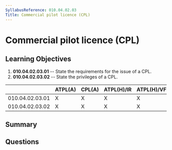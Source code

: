 ```yaml
---
SyllabusReference: 010.04.02.03
Title: Commercial pilot licence (CPL)
---
```


# Commercial pilot licence (CPL)

## Learning Objectives

1. **010.04.02.03.01** -- State the requirements for the issue of a CPL.
2. **010.04.02.03.02** -- State the privileges of a CPL.

|                 | ATPL(A) | CPL(A) | ATPL(H)/IR | ATPL(H)/VFR | CPL(H) | IR  | CBIR(A) |
| --------------- | ------- | ------ | ---------- | ----------- | ------ | --- | ------- |
| 010.04.02.03.01 | X       | X      | X          | X           | X      |     |         |
| 010.04.02.03.02 | X       | X      | X          | X           | X      |     |         |

## Summary

## Questions
